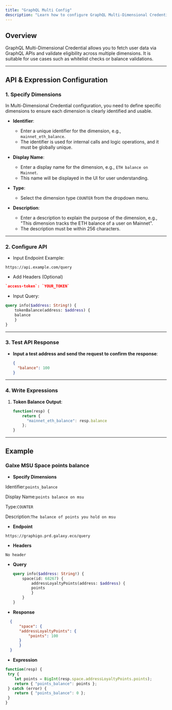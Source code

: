 ```yaml
---
title: "GraphQL Multi Config"
description: "Learn how to configure GraphQL Multi-Dimensional Credential"
---
```


## Overview

GraphQL Multi-Dimensional Credential allows you to fetch user data via GraphQL APIs and validate eligibility across multiple dimensions. It is suitable for use cases such as whitelist checks or balance validations.

---

## API & Expression Configuration

### 1. Specify Dimensions

In Multi-Dimensional Credential configuration, you need to define specific dimensions to ensure each dimension is clearly identified and usable.

- **Identifier**:
   - Enter a unique identifier for the dimension, e.g., `mainnet_eth_balance`.
   - The identifier is used for internal calls and logic operations, and it must be globally unique.

- **Display Name**:
   - Enter a display name for the dimension, e.g., `ETH balance on Mainnet`.
   - This name will be displayed in the UI for user understanding.

- **Type**:
   - Select the dimension type `COUNTER` from the dropdown menu.

- **Description**:
   - Enter a description to explain the purpose of the dimension, e.g., "This dimension tracks the ETH balance of a user on Mainnet".
   - The description must be within 256 characters.

---

### 2. Configure API

- Input Endpoint Example:
```plaintext
https://api.example.com/query
```

- Add Headers (Optional)

```json
`access-token`: `YOUR_TOKEN`
```

- Input Query:

```graphql
query info($address: String!) {
    tokenBalance(address: $address) {
    balance
    }
}
```

---

### 3. Test API Response

- **Input a test address and send the request to confirm the response**:
  ```json
  {
    "balance": 100
  }
  ```

---

### 4. Write Expressions

1. **Token Balance Output**:
   ```javascript
   function(resp) {
       return {
         "mainnet_eth_balance": resp.balance
       };
   }
   ```

---

## Example

### Galxe MSU Space points balance

  - **Specify Dimensions**

  Identifier:`points_balance`

  Display Name:`points balance on msu`

  Type:`COUNTER`

  Description:`The balance of points you hold on msu`

  - **Endpoint**

  ```plaintext
  https://graphigo.prd.galaxy.eco/query
  ```

  - **Headers**

  `No header`

  - **Query**

    ```graphql
    query info($address: String!) {
        space(id: 68267) {
            addressLoyaltyPoints(address: $address) {
            points
            }
        }
    }
    ```

  - **Response**

  ```json
    {
        "space": {
        "addressLoyaltyPoints": {
            "points": 100
        }
        }
    }
  ```
  - **Expression**

  ```javascript
  function(resp) {
   try {
      let points = BigInt(resp.space.addressLoyaltyPoints.points);
      return { "points_balance": points };
   } catch (error) {
      return { "points_balance": 0 };
   }
  }
  ```
